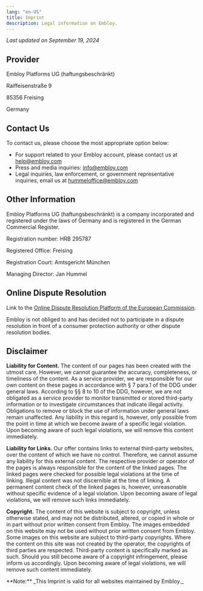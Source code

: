 ```yaml
---
lang: "en-US"
title: Imprint
description: Legal information on Embloy.
---
```


_Last updated on September 19, 2024_

## Provider

Embloy Platforms UG (haftungsbeschränkt)

Raiffeisenstraße 9

85356 Freising

Germany

## Contact Us

To contact us, please choose the most appropriate option below:

- For support related to your Embloy account, please contact us at [help@embloy.com](mailto:help@embloy.com)
- Press and media inquiries: [info@embloy.com](mailto:info@embloy.com)
- Legal inquiries, law enforcement, or government representative inquiries, email us at [hummeloffice@embloy.com](mailto:hummeloffice@embloy.com)

## Other Information

Embloy Platforms UG (haftungsbeschränkt) is a company incorporated and registered under the laws of Germany and is registered in the German Commercial Register. 

Registration number: HRB 295787

Registered Office: Freising

Registration Court: Amtsgericht München

Managing Director: Jan Hummel

## Online Dispute Resolution

Link to the [Online Dispute Resolution Platform of the European Commission](https://ec.europa.eu/consumers/odr/main/index.cfm?event=main.home2.show&lng=DE).

Embloy is not obliged to and has decided not to participate in a dispute resolution in front of a consumer protection authority or other dispute resolution bodies.

## Disclaimer

**Liability for Content.** The content of our pages has been created with the utmost care. However, we cannot guarantee the accuracy, completeness, or timeliness of the content. As a service provider, we are responsible for our own content on these pages in accordance with § 7 para.1 of the DDG under general laws. According to §§ 8 to 10 of the DDG, however, we are not obligated as a service provider to monitor transmitted or stored third-party information or to investigate circumstances that indicate illegal activity. Obligations to remove or block the use of information under general laws remain unaffected. Any liability in this regard is, however, only possible from the point in time at which we become aware of a specific legal violation. Upon becoming aware of such legal violations, we will remove this content immediately.

**Liability for Links.** Our offer contains links to external third-party websites, over the content of which we have no control. Therefore, we cannot assume any liability for this external content. The respective provider or operator of the pages is always responsible for the content of the linked pages. The linked pages were checked for possible legal violations at the time of linking. Illegal content was not discernible at the time of linking. A permanent content check of the linked pages is, however, unreasonable without specific evidence of a legal violation. Upon becoming aware of legal violations, we will remove such links immediately.

**Copyright.** The content of this website is subject to copyright, unless otherwise stated, and may not be distributed, altered, or copied in whole or in part without prior written consent from Embloy. The images embedded on this website may not be used without prior written consent from Embloy. Some images on this website are subject to third-party copyrights. Where the content on this site was not created by the operator, the copyrights of third parties are respected. Third-party content is specifically marked as such. Should you still become aware of a copyright infringement, please inform us accordingly. Upon becoming aware of legal violations, we will remove such content immediately.

<Callout>
**Note:** _This Imprint is valid for all websites maintained by Embloy._
</Callout>  